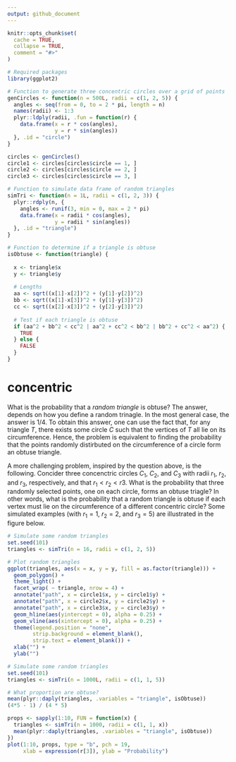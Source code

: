 ```yaml
---
output: github_document
---
```


<!-- README.md is generated from README.Rmd. Please edit that file -->

```r
knitr::opts_chunk$set(
  cache = TRUE,
  collapse = TRUE,
  comment = "#>"
)

# Required packages
library(ggplot2)

# Function to generate three concentric circles over a grid of points
genCircles <- function(n = 500L, radii = c(1, 2, 5)) {
  angles <- seq(from = 0, to = 2 * pi, length = n)
  names(radii) <- 1:3
  plyr::ldply(radii, .fun = function(r) {
    data.frame(x = r * cos(angles),
               y = r * sin(angles))
  }, .id = "circle")
}

circles <- genCircles()
circle1 <- circles[circles$circle == 1, ]
circle2 <- circles[circles$circle == 2, ]
circle3 <- circles[circles$circle == 3, ]

# Function to simulate data frame of random triangles
simTri <- function(n = 1L, radii = c(1, 2, 3)) {
  plyr::rdply(n, {
    angles <- runif(3, min = 0, max = 2 * pi)
    data.frame(x = radii * cos(angles),
               y = radii * sin(angles))
  }, .id = "triangle")
}

# Function to determine if a triangle is obtuse
isObtuse <- function(triangle) {
  
  x <- triangle$x
  y <- triangle$y
  
  # Lengths
  aa <- sqrt((x[1]-x[2])^2 + (y[1]-y[2])^2)
  bb <- sqrt((x[1]-x[3])^2 + (y[1]-y[3])^2)
  cc <- sqrt((x[2]-x[3])^2 + (y[2]-y[3])^2)
  
  # Test if each triangle is obtuse
  if (aa^2 + bb^2 < cc^2 | aa^2 + cc^2 < bb^2 | bb^2 + cc^2 < aa^2) {
    TRUE
  } else {
    FALSE
  }
}
```

# concentric

What is the probability that a _random triangle_ is obtuse? The answer, depends on how you define a random trinagle. In the most general case, the answer is $1/4$. To obtain this answer, one can use the fact that, for any triangle $T$, there exists some circle $C$ such that the vertices of $T$ all lie on its circumference. Hence, the problem is equivalent to finding the probability that the points randomly distirbuted on the circumference of a circle form an obtuse triangle.

A more challenging problem, inspired by the question above, is the following. Concider three concenctric circles $C_1$, $C_2$, and $C_3$ with radii $r_1$, $r_2$, and $r_3$, respectively, and that $r_1 < r_2 < r3$. What is the probability that three randomly selected points, one on each circle, forms an obtuse triagle? In other words, what is the probability that a random triangle is obtuse if each vertex must lie on the circumference of a different concentric circle? Some simulated examples (with $r_1 = 1$, $r_2 = 2$, and $r_3 = 5$) are illustrated in the figure below.

```r
# Simulate some random triangles
set.seed(101) 
triangles <- simTri(n = 16, radii = c(1, 2, 5))

# Plot random triangles
ggplot(triangles, aes(x = x, y = y, fill = as.factor(triangle))) + 
  geom_polygon() + 
  theme_light() +
  facet_wrap( ~ triangle, nrow = 4) +
  annotate("path", x = circle1$x, y = circle1$y) +
  annotate("path", x = circle2$x, y = circle2$y) +
  annotate("path", x = circle3$x, y = circle3$y) +
  geom_hline(aes(yintercept = 0), alpha = 0.25) +
  geom_vline(aes(xintercept = 0), alpha = 0.25) +
  theme(legend.position = "none",
        strip.background = element_blank(), 
        strip.text = element_blank()) +
  xlab("") +
  ylab("")
```

```r
# Simulate some random triangles
set.seed(101) 
triangles <- simTri(n = 1000L, radii = c(1, 1, 5))

# What proportion are obtuse?
mean(plyr::daply(triangles, .variables = "triangle", isObtuse))
(4*5 - 1) / (4 * 5)
```

```r
props <- sapply(1:10, FUN = function(x) {
  triangles <- simTri(n = 1000, radii = c(1, 1, x))
  mean(plyr::daply(triangles, .variables = "triangle", isObtuse))
})
plot(1:10, props, type = "b", pch = 19,
     xlab = expression(r[3]), ylab = "Probability")
```